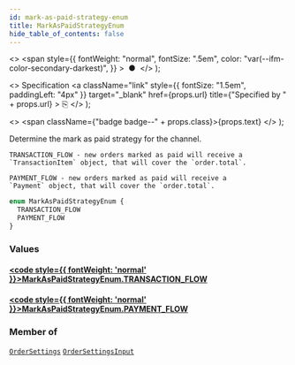 ```yaml
---
id: mark-as-paid-strategy-enum
title: MarkAsPaidStrategyEnum
hide_table_of_contents: false
---
```


  <>
    <span
      style={{
        fontWeight: "normal",
        fontSize: ".5em",
        color: "var(--ifm-color-secondary-darkest)",
      }}
    >
      &nbsp;●&nbsp;
    </span>
  </>
);

  <>
    Specification
    <a
      className="link"
      style={{ fontSize: "1.5em", paddingLeft: "4px" }}
      target="\_blank"
      href={props.url}
      title={"Specified by " + props.url}
    >
      ⎘
    </a>
  </>
);

  <>
    <span className={"badge badge--" + props.class}>{props.text}</span>
  </>
);

Determine the mark as paid strategy for the channel.

    TRANSACTION_FLOW - new orders marked as paid will receive a
    `TransactionItem` object, that will cover the `order.total`.

    PAYMENT_FLOW - new orders marked as paid will receive a
    `Payment` object, that will cover the `order.total`.

```graphql
enum MarkAsPaidStrategyEnum {
  TRANSACTION_FLOW
  PAYMENT_FLOW
}
```

### Values

#### [<code style={{ fontWeight: 'normal' }}>MarkAsPaidStrategyEnum.<b>TRANSACTION_FLOW</b></code>](#)

>

#### [<code style={{ fontWeight: 'normal' }}>MarkAsPaidStrategyEnum.<b>PAYMENT_FLOW</b></code>](#)

>

### Member of

[`OrderSettings`](../../../api-reference/miscellaneous/objects/order-settings) <Badge class="secondary" text="object"/><Bullet />[`OrderSettingsInput`](../../../api-reference/orders/inputs/order-settings-input) <Badge class="secondary" text="input"/>
